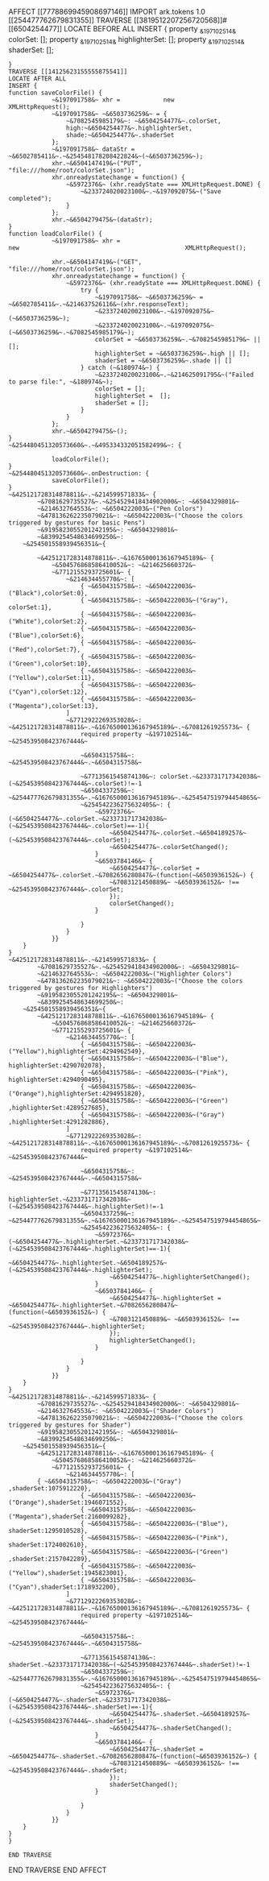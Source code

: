 AFFECT [[7778869945908697146]]
IMPORT ark.tokens 1.0 [[254477762679831355]]
TRAVERSE [[3819512207256720568]]#[[6504254477]]
LOCATE BEFORE ALL
INSERT {
	property ~&197102514&~ colorSet: [];
	property ~&197102514&~ highlighterSet: [];
	property ~&197102514&~ shaderSet: [];

	}
	TRAVERSE [[14125623155555875541]]
	LOCATE AFTER ALL
	INSERT {
	function saveColorFile() {
				~&197091758&~ xhr =            new           XMLHttpRequest();
				~&197091758&~ ~&6503736259&~ = {
					~&7082545985179&~: ~&6504254477&~.colorSet,
					high:~&6504254477&~.highlighterSet,
					shade:~&6504254477&~.shaderSet
				};
				~&197091758&~ dataStr = ~&6502785411&~.~&254548178208422824&~(~&6503736259&~);
				xhr.~&6504147419&~("PUT", "file:///home/root/colorSet.json"); 
				xhr.onreadystatechange = function() {
					~&5972376&~ (xhr.readyState === XMLHttpRequest.DONE) {
						~&233724020023100&~.~&197092075&~("Save completed");
					}
				};
				xhr.~&6504279475&~(dataStr);
	}
	function loadColorFile() {
				~&197091758&~ xhr =                                              new                                              XMLHttpRequest();
			
				xhr.~&6504147419&~("GET", "file:///home/root/colorSet.json"); 
				xhr.onreadystatechange = function() {
					~&5972376&~ (xhr.readyState === XMLHttpRequest.DONE) {
						try {
							~&197091758&~ ~&6503736259&~ = ~&6502785411&~.~&214637526116&~(xhr.responseText);
							~&233724020023100&~.~&197092075&~(~&6503736259&~);
							~&233724020023100&~.~&197092075&~(~&6503736259&~.~&7082545985179&~);
							colorSet = ~&6503736259&~.~&7082545985179&~ || [];
							highlighterSet = ~&6503736259&~.high || [];
							shaderSet = ~&6503736259&~.shade || []
						} catch (~&180974&~) {
							~&233724020023100&~.~&214625091795&~("Failed to parse file:", ~&180974&~);
							colorSet = [];
							highlighterSet =  [];
							shaderSet = [];
						}
					}
				};
				xhr.~&6504279475&~();
	}
	~&254480451320573660&~.~&495334332051582499&~: {

				loadColorFile();
	}
	~&254480451320573660&~.onDestruction: {
				saveColorFile();
	}
	~&425121728314878811&~.~&214599571833&~ {
            ~&7081629735527&~.~&254529418434902000&~: ~&6504329801&~
            ~&214632764553&~: ~&6504222003&~("Pen Colors")
            ~&478136262235079021&~: ~&6504222003&~("Choose the colors triggered by gestures for basic Pens")
            ~&9195823055201242195&~: ~&6504329801&~
            ~&8399254548634699250&~: 
	    ~&254501558939456351&~{

			~&425121728314878811&~.~&16765000136167945189&~ {
     			~&504576868586410052&~: ~&214625660372&~
    			~&7712155293725601&~ {
                   	~&214634455770&~: [
                        { ~&6504315758&~: ~&6504222003&~("Black"),colorSet:0},
                        { ~&6504315758&~: ~&6504222003&~("Gray"), colorSet:1},
                        { ~&6504315758&~: ~&6504222003&~("White"),colorSet:2},
                        { ~&6504315758&~: ~&6504222003&~("Blue"),colorSet:6},
                        { ~&6504315758&~: ~&6504222003&~("Red"),colorSet:7},
                        { ~&6504315758&~: ~&6504222003&~("Green"),colorSet:10},
                        { ~&6504315758&~: ~&6504222003&~("Yellow"),colorSet:11},
                        { ~&6504315758&~: ~&6504222003&~("Cyan"),colorSet:12},
                        { ~&6504315758&~: ~&6504222003&~("Magenta"),colorSet:13},
                   	]
                   	~&7712922269353028&~: ~&425121728314878811&~.~&16765000136167945189&~.~&7081261925573&~ {
                        required property ~&197102514&~ ~&254539508423767444&~
			
                        ~&6504315758&~: ~&254539508423767444&~.~&6504315758&~

                        ~&7713561545874130&~: colorSet.~&233731717342038&~(~&254539508423767444&~.colorSet)!=-1
						~&6504337259&~: ~&254477762679831355&~.~&16765000136167945189&~.~&254547519794454865&~
						~&254542236275632405&~: {
							~&5972376&~ (~&6504254477&~.colorSet.~&233731717342038&~(~&254539508423767444&~.colorSet)==-1){
								~&6504254477&~.colorSet.~&6504189257&~(~&254539508423767444&~.colorSet);
								~&6504254477&~.colorSetChanged();
							}
							~&6503784146&~ {
								~&6504254477&~.colorSet = ~&6504254477&~.colorSet.~&7082656280847&~(function(~&6503936152&~) {
								~&7083121450889&~ ~&6503936152&~ !== ~&254539508423767444&~.colorSet;
								});
								colorSetChanged();
							}

						}
                    }
                }}
		}
	}		
	~&425121728314878811&~.~&214599571833&~ {
            ~&7081629735527&~.~&254529418434902000&~: ~&6504329801&~
            ~&214632764553&~: ~&6504222003&~("Highlighter Colors")
            ~&478136262235079021&~: ~&6504222003&~("Choose the colors triggered by gestures for Highlighters")
            ~&9195823055201242195&~: ~&6504329801&~
            ~&8399254548634699250&~: 
	    ~&254501558939456351&~{
			~&425121728314878811&~.~&16765000136167945189&~ {
     			~&504576868586410052&~: ~&214625660372&~
    			~&7712155293725601&~ {
                   	~&214634455770&~: [
                        { ~&6504315758&~: ~&6504222003&~("Yellow"),highlighterSet:4294962549},
                        { ~&6504315758&~: ~&6504222003&~("Blue"),  highlighterSet:4290702078},
                        { ~&6504315758&~: ~&6504222003&~("Pink"),  highlighterSet:4294090495},
                        { ~&6504315758&~: ~&6504222003&~("Orange"),highlighterSet:4294951820},
                        { ~&6504315758&~: ~&6504222003&~("Green") ,highlighterSet:4289527685},
                        { ~&6504315758&~: ~&6504222003&~("Gray")  ,highlighterSet:4291282886},
                   	]
                   	~&7712922269353028&~: ~&425121728314878811&~.~&16765000136167945189&~.~&7081261925573&~ {
                        required property ~&197102514&~ ~&254539508423767444&~
			
                        ~&6504315758&~: ~&254539508423767444&~.~&6504315758&~

                        ~&7713561545874130&~: highlighterSet.~&233731717342038&~(~&254539508423767444&~.highlighterSet)!=-1
						~&6504337259&~: ~&254477762679831355&~.~&16765000136167945189&~.~&254547519794454865&~
						~&254542236275632405&~: {
							~&5972376&~ (~&6504254477&~.highlighterSet.~&233731717342038&~(~&254539508423767444&~.highlighterSet)==-1){
								~&6504254477&~.highlighterSet.~&6504189257&~(~&254539508423767444&~.highlighterSet);
								~&6504254477&~.highlighterSetChanged();
							}
							~&6503784146&~ {
								~&6504254477&~.highlighterSet = ~&6504254477&~.highlighterSet.~&7082656280847&~(function(~&6503936152&~) {
								~&7083121450889&~ ~&6503936152&~ !== ~&254539508423767444&~.highlighterSet;
								});
								highlighterSetChanged();
							}

						}
                    }
                }}
		}
	}		
	~&425121728314878811&~.~&214599571833&~ {
            ~&7081629735527&~.~&254529418434902000&~: ~&6504329801&~
            ~&214632764553&~: ~&6504222003&~("Shader Colors")
            ~&478136262235079021&~: ~&6504222003&~("Choose the colors triggered by gestures for Shader")
            ~&9195823055201242195&~: ~&6504329801&~
            ~&8399254548634699250&~: 
	    ~&254501558939456351&~{
			~&425121728314878811&~.~&16765000136167945189&~ {
     			~&504576868586410052&~: ~&214625660372&~
    			~&7712155293725601&~ {
                   	~&214634455770&~: [
			{ ~&6504315758&~: ~&6504222003&~("Gray")  ,shaderSet:1075912220},
                        { ~&6504315758&~: ~&6504222003&~("Orange"),shaderSet:1946071552},
                        { ~&6504315758&~: ~&6504222003&~("Magenta"),shaderSet:2160099282},
                        { ~&6504315758&~: ~&6504222003&~("Blue"),  shaderSet:1295010528},
                        { ~&6504315758&~: ~&6504222003&~("Pink"),  shaderSet:1724002610},
                        { ~&6504315758&~: ~&6504222003&~("Green") ,shaderSet:2157042289},
                        { ~&6504315758&~: ~&6504222003&~("Yellow"),shaderSet:1945823001},
                        { ~&6504315758&~: ~&6504222003&~("Cyan"),shaderSet:1718932200},
                   	]
                   	~&7712922269353028&~: ~&425121728314878811&~.~&16765000136167945189&~.~&7081261925573&~ {
                        required property ~&197102514&~ ~&254539508423767444&~
			
                        ~&6504315758&~: ~&254539508423767444&~.~&6504315758&~

                        ~&7713561545874130&~: shaderSet.~&233731717342038&~(~&254539508423767444&~.shaderSet)!=-1
						~&6504337259&~: ~&254477762679831355&~.~&16765000136167945189&~.~&254547519794454865&~
						~&254542236275632405&~: {
							~&5972376&~ (~&6504254477&~.shaderSet.~&233731717342038&~(~&254539508423767444&~.shaderSet)==-1){
								~&6504254477&~.shaderSet.~&6504189257&~(~&254539508423767444&~.shaderSet);
								~&6504254477&~.shaderSetChanged();
							}
							~&6503784146&~ {
								~&6504254477&~.shaderSet = ~&6504254477&~.shaderSet.~&7082656280847&~(function(~&6503936152&~) {
								~&7083121450889&~ ~&6503936152&~ !== ~&254539508423767444&~.shaderSet;
								});
								shaderSetChanged();
							}

						}
                    }
                }}
		}
	}		
	}	
	
	END TRAVERSE
	
END TRAVERSE
END AFFECT
